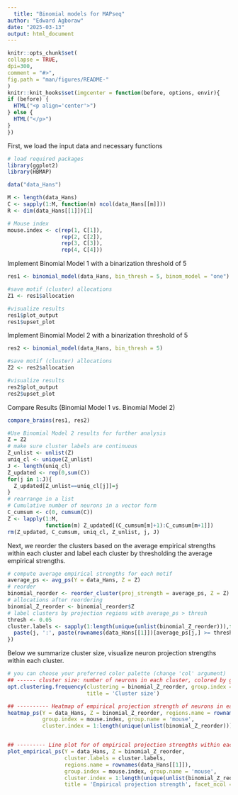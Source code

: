 ---
  title: "Binomial models for MAPseq"
author: "Edward Agboraw"
date: "2025-03-13"
output: html_document
---

  ```{r setup, include=FALSE}
knitr::opts_chunk$set(
  collapse = TRUE,
  dpi=300,
  comment = "#>",
  fig.path = "man/figures/README-"
)
knitr::knit_hooks$set(imgcenter = function(before, options, envir){
  if (before) {
    HTML("<p align='center'>")
  } else {
    HTML("</p>")
  }
})
```

First, we load the input data and necessary functions

```{r package}
# load required packages
library(ggplot2)
library(HBMAP)
```


```{r data, warning=FALSE}
data("data_Hans")

M <- length(data_Hans)
C <- sapply(1:M, function(m) ncol(data_Hans[[m]]))
R <- dim(data_Hans[[1]])[1]

# Mouse index
mouse.index <- c(rep(1, C[1]),
                 rep(2, C[2]),
                 rep(3, C[3]),
                 rep(4, C[4]))
```

Implement Binomial Model 1 with a binarization threshold of 5
```{r binom 1}
res1 <- binomial_model(data_Hans, bin_thresh = 5, binom_model = "one")

#save motif (cluster) allocations
Z1 <- res1$allocation

#visualize results
res1$plot_output
res1$upset_plot

```

Implement Binomial Model 2 with a binarization threshold of 5

```{r binom}
res2 <- binomial_model(data_Hans, bin_thresh = 5)

#save motif (cluster) allocations
Z2 <- res2$allocation

#visualize results
res2$plot_output
res2$upset_plot

```
Compare Results (Binomial Model 1 vs. Binomial Model 2)
```{r binom compare}
compare_brains(res1, res2)
```

```{r binom arrange cluster labels}
#Use Binomial Model 2 results for further analysis
Z = Z2
# make sure cluster labels are continuous
Z_unlist <- unlist(Z)
uniq_cl <- unique(Z_unlist)
J <- length(uniq_cl)
Z_updated <- rep(0,sum(C))
for(j in 1:J){
  Z_updated[Z_unlist==uniq_cl[j]]=j
}
# rearrange in a list
# Cumulative number of neurons in a vector form
C_cumsum <- c(0, cumsum(C))
Z <- lapply(1:M,
            function(m) Z_updated[(C_cumsum[m]+1):C_cumsum[m+1]])
rm(Z_updated, C_cumsum, uniq_cl, Z_unlist, j, J)
```

Next, we reorder the clusters based on the average empirical strengths within each cluster and label each cluster by thresholding the average empirical strengths.

```{r reorder-binomial-cluster}
# compute average empirical strengths for each motif
average_ps <- avg_ps(Y = data_Hans, Z = Z)
# reorder
binomial_reorder <- reorder_cluster(proj_strength = average_ps, Z = Z)
# allocations after reordering
binomial_Z_reorder <- binomial_reorder$Z
# label clusters by projection regions with average_ps > thresh
thresh <- 0.05
cluster.labels <- sapply(1:length(unique(unlist(binomial_Z_reorder))),function(j) {
  paste(j, ':', paste(rownames(data_Hans[[1]])[average_ps[j,] >= thresh], collapse = ','))
})
```

Below we summarize cluster size, visualize neuron projection strengths within each cluster.

```{r cluster summary and line plots, message=FALSE, out.width='70%', fig.align='center'}
# you can choose your preferred color palette (change 'col' argument)
## ------ cluster size: number of neurons in each cluster, colored by group (mouse/injection site) ---------
opt.clustering.frequency(clustering = binomial_Z_reorder, group.index = mouse.index, group.name = 'mouse',
                         title = 'Cluster size')

## ---------- Heatmap of empirical projection strength of neurons in each cluster, colored by group (mouse/injection site) ----------
heatmap_ps(Y = data_Hans, Z = binomial_Z_reorder, regions.name = rownames(data_Hans[[1]]),
           group.index = mouse.index, group.name = 'mouse',
           cluster.index = 1:length(unique(unlist(binomial_Z_reorder))), title = '')


## --------- Line plot for of empirical projection strengths within each cluster ------------------------
plot_empirical_ps(Y = data_Hans, Z = binomial_Z_reorder,
                  cluster.labels = cluster.labels,
                  regions.name = rownames(data_Hans[[1]]),
                  group.index = mouse.index, group.name = 'mouse',
                  cluster.index = 1:length(unique(unlist(binomial_Z_reorder))),
                  title = 'Empirical projection strength', facet_ncol = 5)

```
